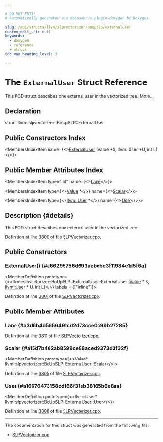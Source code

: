 ```yaml
---

# DO NOT EDIT!
# Automatically generated via docusaurus-plugin-doxygen by Doxygen.

slug: /api/structs/llvm/slpvectorizer/boupslp/externaluser
custom_edit_url: null
keywords:
  - doxygen
  - reference
  - struct
toc_max_heading_level: 3

---
```





# The `ExternalUser` Struct Reference

<DoxygenPage pluginConfig={pluginConfig}>

This POD struct describes one external user in the vectorized tree. <a href="#details">More...</a>

## Declaration

<CodeBlock>struct llvm::slpvectorizer::BoUpSLP::ExternalUser</CodeBlock>

## Public Constructors Index

<MembersIndex>

<MembersIndexItem
  name={<><a href="#a66295756d693aebcbc3f11984e1d5f6a">ExternalUser</a> (Value &#42;S, llvm::User &#42;U, int L)</>}>
</MembersIndexItem>

</MembersIndex>

## Public Member Attributes Index

<MembersIndex>

<MembersIndexItem
  type="int"
  name={<><a href="#a3d6b4d5656491cd2d73cce0c99b27285">Lane</a></>}>
</MembersIndexItem>

<MembersIndexItem
  type={<><a href="/docs/api/classes/llvm/value">Value</a> &#42;</>}
  name={<><a href="#a15d7b462ab8599ce88aced9373d3f32f">Scalar</a></>}>
</MembersIndexItem>

<MembersIndexItem
  type={<><a href="/docs/api/classes/llvm/user">llvm::User</a> &#42;</>}
  name={<><a href="#a16676473158cd166f31eb38165b6e8aa">User</a></>}>
</MembersIndexItem>

</MembersIndex>

## Description {#details}

This POD struct describes one external user in the vectorized tree.

Definition at line 3800 of file <a href="/docs/api/files/lib/lib/transforms/lib/transforms/vectorize/slpvectorizer-cpp">SLPVectorizer.cpp</a>.

<SectionDefinition>

## Public Constructors

### ExternalUser() {#a66295756d693aebcbc3f11984e1d5f6a}

<MemberDefinition
  prototype={<>llvm::slpvectorizer::BoUpSLP::ExternalUser::ExternalUser (<a href="/docs/api/classes/llvm/value">Value</a> &#42; S, <a href="/docs/api/classes/llvm/user">llvm::User</a> &#42; U, int L)</>}
  labels = {["inline"]}>

Definition at line <a href="/docs/api/files/lib/lib/transforms/lib/transforms/vectorize/slpvectorizer-cpp/#l03801">3801</a> of file <a href="/docs/api/files/lib/lib/transforms/lib/transforms/vectorize/slpvectorizer-cpp">SLPVectorizer.cpp</a>.
</MemberDefinition>

</SectionDefinition>

<SectionDefinition>

## Public Member Attributes

### Lane {#a3d6b4d5656491cd2d73cce0c99b27285}

<MemberDefinition
  prototype="int llvm::slpvectorizer::BoUpSLP::ExternalUser::Lane">

Definition at line <a href="/docs/api/files/lib/lib/transforms/lib/transforms/vectorize/slpvectorizer-cpp/#l03811">3811</a> of file <a href="/docs/api/files/lib/lib/transforms/lib/transforms/vectorize/slpvectorizer-cpp">SLPVectorizer.cpp</a>.
</MemberDefinition>

### Scalar {#a15d7b462ab8599ce88aced9373d3f32f}

<MemberDefinition
  prototype={<>Value&#42; llvm::slpvectorizer::BoUpSLP::ExternalUser::Scalar</>}>

Definition at line <a href="/docs/api/files/lib/lib/transforms/lib/transforms/vectorize/slpvectorizer-cpp/#l03805">3805</a> of file <a href="/docs/api/files/lib/lib/transforms/lib/transforms/vectorize/slpvectorizer-cpp">SLPVectorizer.cpp</a>.
</MemberDefinition>

### User {#a16676473158cd166f31eb38165b6e8aa}

<MemberDefinition
  prototype={<>llvm::User&#42; llvm::slpvectorizer::BoUpSLP::ExternalUser::User</>}>

Definition at line <a href="/docs/api/files/lib/lib/transforms/lib/transforms/vectorize/slpvectorizer-cpp/#l03808">3808</a> of file <a href="/docs/api/files/lib/lib/transforms/lib/transforms/vectorize/slpvectorizer-cpp">SLPVectorizer.cpp</a>.
</MemberDefinition>

</SectionDefinition>

<hr/>

The documentation for this struct was generated from the following file:

<ul>
<li><a href="/docs/api/files/lib/lib/transforms/lib/transforms/vectorize/slpvectorizer-cpp">SLPVectorizer.cpp</a></li>
</ul>

</DoxygenPage>
